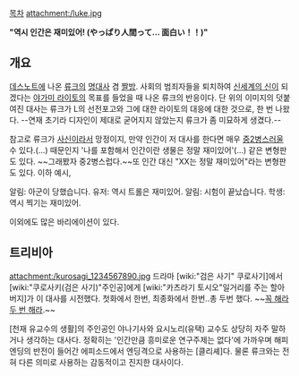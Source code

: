 [[목차]]
attachment:/luke.jpg

'''"역시 인간은 재미있어! (やっぱり人間って… 面白い！！)"'''

== 개요 ==
[[데스노트]]에 나온 [[류크]]의 [[명대사]] 겸 [[짤방]]. 사회의 범죄자들을 퇴치하여 [[신세계의 신]]이 되겠다는 [[야가미 라이토]]의 목표를 들었을 때 나온 류크의 반응이다. 단 위의 이미지의 덧붙여진 대사는 류크가 L의 선전포고와 그에 대한 라이토의 대응에 대한 것으로, 한 번 나왔다. --연재 초기라 디자인이 제대로 굳어지지 않았는지 류크가 좀 미묘하게 생겼다.--

참고로 류크가 [[사신]]이라서 망정이지, 만약 인간이 저 대사를 한다면 매우 [[중2병]]스러울 수 있다.(...) 때문인지 '나를 포함해서 인간이란 생물은 정말 재미있어'(...) 같은 변형판도 있다. ~~그래봤자 중2병스럽다.~~또 인간 대신 "XX는 정말 재미있어"라는 변형판도 있다. 이하 예시,

알림: 아군이 당했습니다. 유저: 역시 트롤은 재미있어. 
알림: 시험이 끝났습니다. 학생: 역시 찍기는 재미있어.

이외에도 많은 바리에이션이 있다.

== 트리비아 ==
attachment:/kurosagi_1234567890.jpg
드라마 [wiki:"검은 사기" 쿠로사기]에서 [wiki:"쿠로사키(검은 사기)"주인공]에게 [wiki:"카츠라기 토시오"일거리를 주는 할아버지]가 이 대사를 시전했다. 첫화에서 한번, 최종화에서 한번..총 두번 했다. ~~[[꼭 해라 두 번 해라]].~~

[천재 유교수의 생활]의 주인공인 야나기사와 요시노리(유택) 교수도 상당히 자주 말하거나 생각하는 대사다. 정확히는 '인간만큼 흥미로운 연구주제는 없다'에 가까우며 해피엔딩의 반전이 들어간 에피소드에서 엔딩격으로 사용하는 [클리셰]다. 물론 류크와는 전혀 다른 의미로 사용하는 감동적이고 진지한 대사이다.

